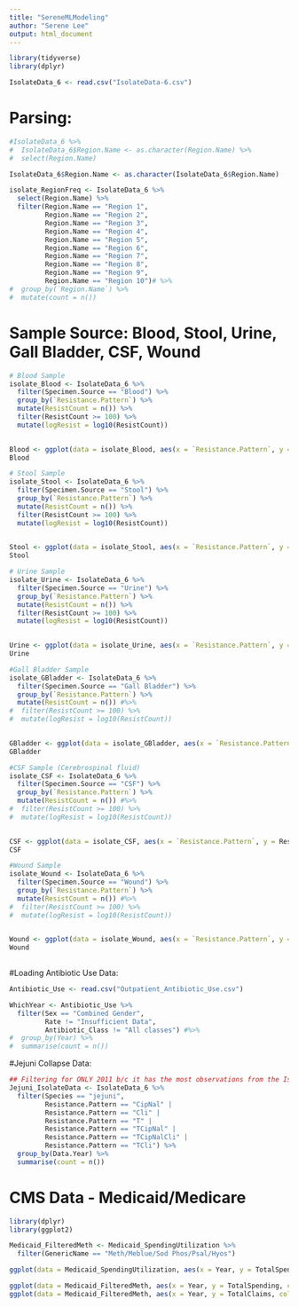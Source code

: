 ```yaml
---
title: "SereneMLModeling"
author: "Serene Lee"
output: html_document
---
```


```r
library(tidyverse)
library(dplyr)

IsolateData_6 <- read.csv("IsolateData-6.csv")

```


# Parsing:
```r
#IsolateData_6 %>%
#  IsolateData_6$Region.Name <- as.character(Region.Name) %>%
#  select(Region.Name)

IsolateData_6$Region.Name <- as.character(IsolateData_6$Region.Name)

isolate_RegionFreq <- IsolateData_6 %>% 
  select(Region.Name) %>%
  filter(Region.Name == "Region 1",
         Region.Name == "Region 2",
         Region.Name == "Region 3",
         Region.Name == "Region 4",
         Region.Name == "Region 5",
         Region.Name == "Region 6",
         Region.Name == "Region 7",
         Region.Name == "Region 8",
         Region.Name == "Region 9",
         Region.Name == "Region 10")# %>% 
#  group_by(`Region.Name`) %>% 
#  mutate(count = n())

```

# Sample Source: Blood, Stool, Urine, Gall Bladder, CSF, Wound
```r
# Blood Sample
isolate_Blood <- IsolateData_6 %>% 
  filter(Specimen.Source == "Blood") %>% 
  group_by(`Resistance.Pattern`) %>% 
  mutate(ResistCount = n()) %>% 
  filter(ResistCount >= 100) %>% 
  mutate(logResist = log10(ResistCount))

  
Blood <- ggplot(data = isolate_Blood, aes(x = `Resistance.Pattern`, y = logResist)) + geom_col() + theme(axis.text.x = element_text(angle = 90)) + ggtitle("Blood Sample")
Blood

# Stool Sample
isolate_Stool <- IsolateData_6 %>% 
  filter(Specimen.Source == "Stool") %>% 
  group_by(`Resistance.Pattern`) %>% 
  mutate(ResistCount = n()) %>% 
  filter(ResistCount >= 100) %>% 
  mutate(logResist = log10(ResistCount))

  
Stool <- ggplot(data = isolate_Stool, aes(x = `Resistance.Pattern`, y = logResist)) + geom_col() + theme(axis.text.x = element_text(angle = 90)) + ggtitle("Stool Sample")
Stool

# Urine Sample
isolate_Urine <- IsolateData_6 %>% 
  filter(Specimen.Source == "Urine") %>% 
  group_by(`Resistance.Pattern`) %>% 
  mutate(ResistCount = n()) %>% 
  filter(ResistCount >= 100) %>% 
  mutate(logResist = log10(ResistCount))

  
Urine <- ggplot(data = isolate_Urine, aes(x = `Resistance.Pattern`, y = logResist)) + geom_col() + theme(axis.text.x = element_text(angle = 90)) + ggtitle("Urine Sample")
Urine

#Gall Bladder Sample
isolate_GBladder <- IsolateData_6 %>% 
  filter(Specimen.Source == "Gall Bladder") %>% 
  group_by(`Resistance.Pattern`) %>% 
  mutate(ResistCount = n()) #%>% 
#  filter(ResistCount >= 100) %>% 
#  mutate(logResist = log10(ResistCount))

  
GBladder <- ggplot(data = isolate_GBladder, aes(x = `Resistance.Pattern`, y = ResistCount)) + geom_col() + theme(axis.text.x = element_text(angle = 90)) + ggtitle("Gall Bladder Sample")
GBladder

#CSF Sample (Cerebrospinal fluid)
isolate_CSF <- IsolateData_6 %>% 
  filter(Specimen.Source == "CSF") %>% 
  group_by(`Resistance.Pattern`) %>% 
  mutate(ResistCount = n()) #%>% 
#  filter(ResistCount >= 100) %>% 
#  mutate(logResist = log10(ResistCount))

  
CSF <- ggplot(data = isolate_CSF, aes(x = `Resistance.Pattern`, y = ResistCount)) + geom_col() + theme(axis.text.x = element_text(angle = 90)) + ggtitle("CSF Sample")
CSF

#Wound Sample
isolate_Wound <- IsolateData_6 %>% 
  filter(Specimen.Source == "Wound") %>% 
  group_by(`Resistance.Pattern`) %>% 
  mutate(ResistCount = n()) #%>% 
#  filter(ResistCount >= 100) %>% 
#  mutate(logResist = log10(ResistCount))

  
Wound <- ggplot(data = isolate_Wound, aes(x = `Resistance.Pattern`, y = ResistCount)) + geom_col() + theme(axis.text.x = element_text(angle = 90)) + ggtitle("Wound Sample")
Wound
  
```


#Loading Antibiotic Use Data:
```r
Antibiotic_Use <- read.csv("Outpatient_Antibiotic_Use.csv")

WhichYear <- Antibiotic_Use %>%
  filter(Sex == "Combined Gender",
         Rate != "Insufficient Data",
         Antibiotic_Class != "All classes") #%>%
#  group_by(Year) %>%
#  summarise(count = n())
```


#Jejuni Collapse Data:
```r
## Filtering for ONLY 2011 b/c it has the most observations from the Isolate Dataset
Jejuni_IsolateData <- IsolateData_6 %>%
  filter(Species == "jejuni", 
         Resistance.Pattern == "CipNal" |
         Resistance.Pattern == "Cli" |
         Resistance.Pattern == "T" |
         Resistance.Pattern == "TCipNal" |
         Resistance.Pattern == "TCipNalCli" |
         Resistance.Pattern == "TCli") %>%
  group_by(Data.Year) %>%
  summarise(count = n())
```

# CMS Data - Medicaid/Medicare
```r
library(dplyr)
library(ggplot2)

Medicaid_FilteredMeth <- Medicaid_SpendingUtilization %>%
  filter(GenericName == "Meth/Meblue/Sod Phos/Psal/Hyos")

ggplot(data = Medicaid_SpendingUtilization, aes(x = Year, y = TotalSpending)) + geom_point()

ggplot(data = Medicaid_FilteredMeth, aes(x = Year, y = TotalSpending, col = BrandName)) + geom_point()
ggplot(data = Medicaid_FilteredMeth, aes(x = Year, y = TotalClaims, col = BrandName)) + geom_line()
```



















